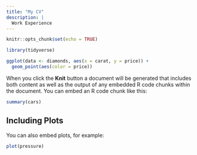 ```yaml
---
title: "My CV"
description: |
  Work Experience
---
```


```r
knitr::opts_chunk$set(echo = TRUE)

library(tidyverse)

```


```r

ggplot(data <- diamonds, aes(x = carat, y = price)) +
  geom_point(aes(color = price))

```


When you click the **Knit** button a document will be generated that includes both content as well as the output of any embedded R code chunks within the document. You can embed an R code chunk like this:

```r
summary(cars)
```

## Including Plots

You can also embed plots, for example:

```r
plot(pressure)
```

